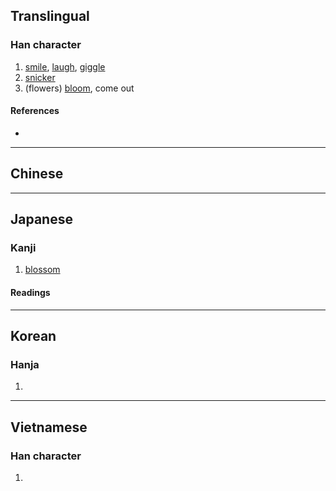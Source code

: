 {{character info/new}}
{{also|笑}}
==Translingual==

===Han character===
{{Han char|rn=30|rad=口|as=06|sn=9|four=|canj=RTK,XRTK|ids=⿰口关}}

# [[smile]], [[laugh]], [[giggle]]
# [[snicker]]
# (flowers) [[bloom]], come out

====References====
* {{Han ref|kx=0187.090|dkj=03554|dj=0406.110|hdz=10619.030|uh=54B2|ud=21682}}

----

==Chinese==
{{zh-see|笑|v}}

----

==Japanese==

===Kanji===
{{ja-kanji|grade=c|rs=口06}}

# [[blossom]]

====Readings====
{{ja-readings
|on=しょう
|kun=さ-く, わら-う, さき
}}

----

==Korean==

===Hanja===
{{ko-hanja|hangeul=소|rv=so|mr=so}}

# {{defn|lang=ko|sort=口06}}

----

==Vietnamese==

===Han character===
{{vi-hantu|[[tiếu]]|rs=口06}}

# {{defn|lang=vi|sort=口06}}